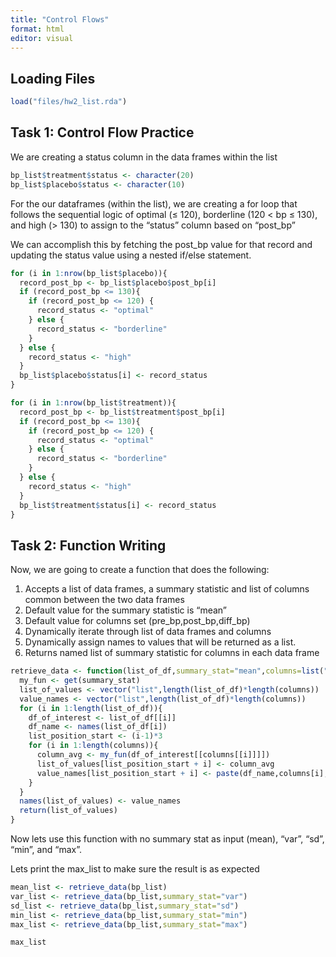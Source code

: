 ```yaml
---
title: "Control Flows"
format: html
editor: visual
---
```


## Loading Files

```r
load("files/hw2_list.rda")
```

## Task 1: Control Flow Practice

We are creating a status column in the data frames within the list

```r
bp_list$treatment$status <- character(20)
bp_list$placebo$status <- character(10)
```

For the our dataframes (within the list), we are creating a for loop that follows the sequential logic of optimal (≤ 120), borderline (120 < bp ≤ 130), and high (> 130) to assign to the "status" column based on "post_bp"

We can accomplish this by fetching the post_bp value for that record and updating the status value using a nested if/else statement.

```r
for (i in 1:nrow(bp_list$placebo)){
  record_post_bp <- bp_list$placebo$post_bp[i]
  if (record_post_bp <= 130){
    if (record_post_bp <= 120) {
      record_status <- "optimal"
    } else {
      record_status <- "borderline"
    }
  } else {
    record_status <- "high"
  } 
  bp_list$placebo$status[i] <- record_status
}

for (i in 1:nrow(bp_list$treatment)){
  record_post_bp <- bp_list$treatment$post_bp[i]
  if (record_post_bp <= 130){
    if (record_post_bp <= 120) {
      record_status <- "optimal"
    } else {
      record_status <- "borderline"
    }
  } else {
    record_status <- "high"
  } 
  bp_list$treatment$status[i] <- record_status
}
```

## Task 2: Function Writing

Now, we are going to create a function that does the following:

  1. Accepts a list of data frames, a summary statistic and list of columns common between the two data frames
  2. Default value for the summary statistic is "mean"
  3. Default value for columns set (pre_bp,post_bp,diff_bp)
  4. Dynamically iterate through list of data frames and columns
  5. Dynamically assign names to values that will be returned as a list.
  6. Returns named list of summary statistic for columns in each data frame

```r
retrieve_data <- function(list_of_df,summary_stat="mean",columns=list("pre_bp","post_bp","diff_bp")){
  my_fun <- get(summary_stat)
  list_of_values <- vector("list",length(list_of_df)*length(columns))
  value_names <- vector("list",length(list_of_df)*length(columns))
  for (i in 1:length(list_of_df)){
    df_of_interest <- list_of_df[[i]]
    df_name <- names(list_of_df[i])
    list_position_start <- (i-1)*3
    for (i in 1:length(columns)){
      column_avg <- my_fun(df_of_interest[[columns[[i]]]])
      list_of_values[list_position_start + i] <- column_avg
      value_names[list_position_start + i] <- paste(df_name,columns[i],summary_stat,sep="_")
    }
  }
  names(list_of_values) <- value_names
  return(list_of_values)
}
```

Now lets use this function with no summary stat as input (mean), "var", "sd", "min", and "max".

Lets print the max_list to make sure the result is as expected

```r
mean_list <- retrieve_data(bp_list)
var_list <- retrieve_data(bp_list,summary_stat="var")
sd_list <- retrieve_data(bp_list,summary_stat="sd")
min_list <- retrieve_data(bp_list,summary_stat="min")
max_list <- retrieve_data(bp_list,summary_stat="max")

max_list
```

